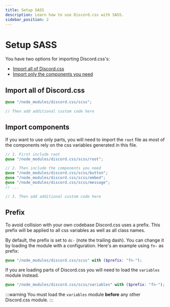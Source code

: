```yaml
---
title: Setup SASS
description: Learn how to use Discord.css with SASS.
sidebar_position: 2
---
```



# Setup SASS

You have two options for importing Discord.css's:

- [Import all of Discord.css](#import-all-of-discord.css)
- [Import only the components you need](#import-components)


## Import all of Discord.css

```scss
@use "/node_modules/discord.css/scss";

// Then add additional custom code here
```


## Import components

If you want to use only parts, you will need to import the `root` file as most of the components rely on the css
variables generated in this file.

```scss
// 1. First include root
@use "/node_modules/discord.css/scss/root";

// 2. Then include the components you need
@use "/node_modules/discord.css/scss/button";
@use "/node_modules/discord.css/scss/embed";
@use "/node_modules/discord.css/scss/message";
// ...

// 3. Then add additional custom code here
```


## Prefix

To avoid collision with your own codebase Discord.css uses a prefix. This prefix will be applied to all css variables as
well as all class names.

By default, the prefix is set to `dc-` (note the trailing dash). You can change it by loading the module with a
configuration. Here's an example using `fn-` as prefix:
```scss
@use "/node_modules/discord.css/scss" with ($prefix: "fn-");
```

If you are loading parts of Discord.css you will need to load the `variables` module instead.
```scss
@use "/node_modules/discord.css/scss/variables" with ($prefix: "fn-");
```

:::warning
You must load the `variables` module **before** any other Discord.css module.
:::
